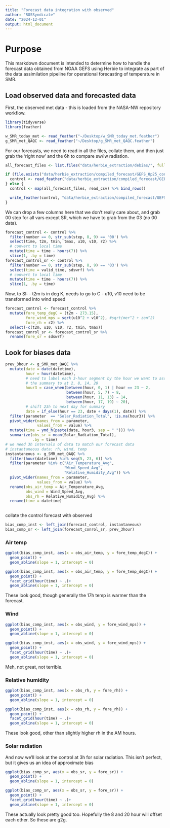```yaml
---
title: "Forecast data integration with observed"
author: "ROSSyndicate"
date: "2024-12-01"
output: html_document
---
```


# Purpose

This markdown document is intended to determine how to handle the forecast
data obtained from NOAA GEFS using Herbie to integrate as part of the data
assimilation pipeline for operational forecasting of temperature in SMR.

## Load observed data and forecasted data

First, the observed met data - this is loaded from the NASA-NW repository
workflow.

```r
library(tidyverse)
library(feather)

w_SMR_today_met <- read_feather("~/Desktop/w_SMR_today_met.feather")
g_SMR_met_QAQC <- read_feather("~/Desktop/g_SMR_met_QAQC.feather")

```

For our forecasts, we need to read in all the files, collate them, and then 
just grab the 'right now' and the 6h to compare sw/lw radiation.

```r
all_forecast_files <- list.files("data/herbie_extraction/debias/", full.names = T)

if (file.exists("data/herbie_extraction/compiled_forecast/GEFS_0p25_control_raw_2020-2024.feather")) {
  control <- read_feather("data/herbie_extraction/compiled_forecast/GEFS_0p25_control_raw_2020-2024.feather")
} else {
  control <- map(all_forecast_files, read_csv) %>% bind_rows()

  write_feather(control, "data/herbie_extraction/compiled_forecast/GEFS_0p25_control_raw_2020-2024.feather")
}

```

We can drop a few columns here that we don't really care about, and grab 00 step 
for all vars except SR, which we have to grab from the 03 (no 00 data).

```r
forecast_control <- control %>% 
  filter(number == 0, str_sub(step, 8, 9) == '00') %>% 
  select(time, t2m, tmin, tmax, u10, v10, r2) %>% 
  # convert to local time
  mutate(time = time - hours(7)) %>% 
  slice(1, .by = time)
forecast_control_sr <- control %>% 
  filter(number == 0, str_sub(step, 8, 9) == '03') %>% 
  select(time = valid_time, sdswrf) %>% 
  # convert to local time
  mutate(time = time - hours(7)) %>% 
  slice(1, .by = time)
```

Now, to SI:
- t2m is in deg K, needs to go to C
- u10,  v10 need to be transformed into wind speed

```r
forecast_control <- forecast_control %>% 
  mutate(fore_temp_degC = (t2m - 273.15),
         fore_wind_mps = sqrt(u10^2 + v10^2), #sqrt(mer^2 + zon^2)
         fore_rh = r2) %>%  
  select(-c(t2m, u10, v10, r2, tmin, tmax)) 
forecast_conrol_sr <- forecast_control_sr %>% 
  rename(fore_sr = sdswrf)
```

## Look for biases data

```r
prev_3hour <- g_SMR_met_QAQC %>% 
  mutate(date = date(datetime),
         hour = hour(datetime),
         # need to label each 3-hour segment by the hour we want to assign
         # the summary to at 2, 8, 14, 20
         hour3 = case_when(between(hour, 0, 1) | hour == 23 ~ 2,
                           between(hour, 5, 7) ~ 8,
                           between(hour, 11, 13) ~ 14,
                           between(hour, 17, 19) ~ 20),
         # shift 23h to next day for summary
         date = if_else(hour == 23, date + days(1), date)) %>% 
  filter(parameter  == "Solar_Radiation_Total", !is.na(hour3)) %>% 
  pivot_wider(names_from = parameter,
              values_from = value) %>% 
  mutate(time = ymd_h(paste(date, hour3, sep = " "))) %>% 
  summarize(obs_sr = mean(Solar_Radiation_Total),
            .by = time) 
# we need 3h intervals of data to match our forecast data
# instantaneous data: rh, wind, temp
instantaneous <- g_SMR_met_QAQC %>% 
  filter(hour(datetime) %in% seq(5, 23, 6)) %>% 
  filter(parameter %in% c("Air_Temperature_Avg", 
                          "Wind_Speed_Avg", 
                          "Relative_Humidity_Avg")) %>% 
  pivot_wider(names_from = parameter,
              values_from = value) %>% 
  rename(obs_air_temp = Air_Temperature_Avg,
         obs_wind = Wind_Speed_Avg,
         obs_rh = Relative_Humidity_Avg) %>% 
  rename(time = datetime)
  
```

collate the control forecast with observed 

```r
bias_comp_inst <- left_join(forecast_control, instantaneous)
bias_comp_sr <- left_join(forecast_conrol_sr, prev_3hour)
```


### Air temp

```r
ggplot(bias_comp_inst, aes(x = obs_air_temp, y = fore_temp_degC)) +
  geom_point() +
  geom_abline(slope = 1, intercept = 0)

ggplot(bias_comp_inst, aes(x = obs_air_temp, y = fore_temp_degC)) +
  geom_point() +
  facet_grid(hour(time) ~ .)+
  geom_abline(slope = 1, intercept = 0)

```

These look good, though generally the 17h temp is warmer than the forecast.

### Wind

```r
ggplot(bias_comp_inst, aes(x = obs_wind, y = fore_wind_mps)) +
  geom_point() +
  geom_abline(slope = 1, intercept = 0)

ggplot(bias_comp_inst, aes(x = obs_wind, y = fore_wind_mps)) +
  geom_point() +
  facet_grid(hour(time) ~ .)+
  geom_abline(slope = 1, intercept = 0)

```

Meh, not great, not terrible.

### Relative humidity

```r
ggplot(bias_comp_inst, aes(x = obs_rh, y = fore_rh)) +
  geom_point() +
  geom_abline(slope = 1, intercept = 0)

ggplot(bias_comp_inst, aes(x = obs_rh, y = fore_rh)) +
  geom_point() +
  facet_grid(hour(time) ~ .)+
  geom_abline(slope = 1, intercept = 0)

```

These look good, other than slightly higher rh in the AM hours.

### Solar radiation

And now we'll look at the control at 3h for solar radiation. This isn't perfect,
but it gives us an idea of approximate bias

```r
ggplot(bias_comp_sr, aes(x = obs_sr, y = fore_sr)) +
  geom_point() +
  geom_abline(slope = 1, intercept = 0)

ggplot(bias_comp_sr, aes(x = obs_sr, y = fore_sr)) +
  geom_point() +
  facet_grid(hour(time) ~ .)+
  geom_abline(slope = 1, intercept = 0)

```

These actually look pretty good too. Hopefully the 8 and 20 hour will offset each 
other. So these are g2g.


